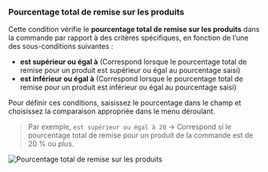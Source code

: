 ### Pourcentage total de remise sur les produits

Cette condition vérifie le **pourcentage total de remise sur les produits** dans la commande par rapport à des critères spécifiques, en fonction de l’une des sous-conditions suivantes :

- **est supérieur ou égal à** (Correspond lorsque le pourcentage total de remise pour un produit est supérieur ou égal au pourcentage saisi)
- **est inférieur ou égal à** (Correspond lorsque le pourcentage total de remise pour un produit est inférieur ou égal au pourcentage saisi)

Pour définir ces conditions, saisissez le pourcentage dans le champ et choisissez la comparaison appropriée dans le menu déroulant.

> Par exemple, `est supérieur ou égal à 20` → Correspond si le pourcentage total de remise pour un produit de la commande est de 20 % ou plus.

<img
  src="/images/essentials/condition-sets/total-product-discount-percentage.webp"
  alt="Pourcentage total de remise sur les produits"
/>
